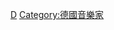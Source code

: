 {{Catnav|頁面分類|人物|各國人物|德国人|德國音樂家}}
{{Catnav|頁面分類|人物|各職業人物|音乐家|作曲家}}

{{catmore}}
{{Commonscat|Composers from Germany}}

[[Category:各国作曲家|D]]
[[Category:德國音樂家|Category:德國音樂家]]